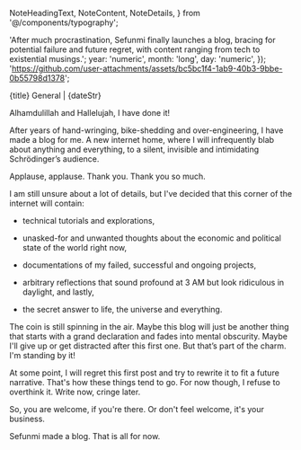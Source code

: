   NoteHeadingText,
  NoteContent,
  NoteDetails,
} from '@/components/typography';

  'After much procrastination, Sefunmi finally launches a blog, bracing for potential failure and future regret, with content ranging from tech to existential musings.';
  year: 'numeric',
  month: 'long',
  day: 'numeric',
});
  'https://github.com/user-attachments/assets/bc5bc1f4-1ab9-40b3-9bbe-0b55798d1378';

<NoteHeadingText noteId={id}>{title}</NoteHeadingText>
<NoteDetails>General | {dateStr}</NoteDetails>

<NoteContent>
Alhamdulillah and Hallelujah, I have done it!

After years of hand-wringing, bike-shedding and over-engineering, I have made a blog for me. A new internet home, where I will infrequently blab about anything and everything, to a silent, invisible and intimidating Schrödinger’s audience.

Applause, applause. Thank you. Thank you so much.

I am still unsure about a lot of details, but I've decided that this corner of the internet will contain:

- technical tutorials and explorations,

- unasked-for and unwanted thoughts about the economic and political state of the world right now,

- documentations of my failed, successful and ongoing projects,

- arbitrary reflections that sound profound at 3 AM but look ridiculous in daylight, and lastly,

- the secret answer to life, the universe and everything.

The coin is still spinning in the air. Maybe this blog will just be another thing that starts with a grand declaration and fades into mental obscurity. Maybe I'll give up or get distracted after this first one. But that’s part of the charm. I'm standing by it!

At some point, I will regret this first post and try to rewrite it to fit a future narrative. That's how these things tend to go. For now though, I refuse to overthink it. Write now, cringe later.

So, you are welcome, if you're there. Or don't feel welcome, it's your business.

Sefunmi made a blog. That is all for now.

</NoteContent>
